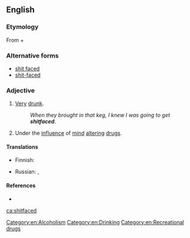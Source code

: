 ==English==

===Etymology===
From {{term|shit||lang=en}} + {{term|faced||lang=en}}

===Alternative forms===
* [[shit faced]]
* [[shit-faced]]

===Adjective===
{{en-adj}}

# {{context|vulgar|lang=en}} [[very|Very]] [[drunk]].
#: ''When they brought in that keg, I knew I was going to get '''shitfaced'''.''
# {{context|vulgar|lang=en}} Under the [[influence]] of [[mind]] [[altering]] [[drugs]].

====Translations====
{{trans-top|very drunk}}
* Finnish: {{t-|fi|perseet olalla}}
{{trans-mid}}
* Russian: {{tø|ru|[[пьяный]] [[вдрызг]]|tr=pʹjányj vdryzg|sc=Cyrl}}, {{tø|ru|[[бухой]] [[в]] [[жопа|жопу]]|tr=buxój v žópu|sc=Cyrl}} {{qualifier|vulgar}}
{{trans-bottom}}

====References====
* {{R:American Heritage 2000}}

[[Category:en:Alcoholism]]
[[Category:en:Drinking]]
[[Category:en:Recreational drugs]]

[[ca:shitfaced]]